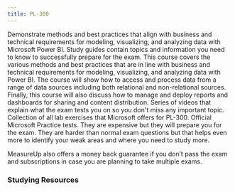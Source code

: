 ```yaml
---
title: PL-300
---
```


<Card title="Get Started" icon="star"> 
  <LinkCard title="Exam PL-300: Microsoft Power BI Data Analyst" href="https://learn.microsoft.com/en-us/credentials/certifications/data-analyst-associate?WT.mc_id=studentamb_165290" target="_blank"/>
Demonstrate methods and best practices that align with business and technical requirements for modeling, visualizing, and analyzing data with Microsoft Power BI.
  <LinkCard title="PL-300 Study Guide" href="https://learn.microsoft.com/credentials/certifications/resources/study-guides/pl-300?WT.mc_id=studentamb_165290" target="_blank"/>
      Study guides contain topics and information you need to know to successfully prepare for the exam.
  <LinkCard title="Microsoft Learn" href="https://learn.microsoft.com/en-us/training/courses/pl-300t00?WT.mc_id=studentamb_165290" target="_blank"/>
This course covers the various methods and best practices that are in line with business and technical requirements for modeling, visualizing, and analyzing data with Power BI. The course will show how to access and process data from a range of data sources including both relational and non-relational sources. Finally, this course will also discuss how to manage and deploy reports and dashboards for sharing and content distribution.
  <LinkCard title="Exam Readiness Zone" href="https://learn.microsoft.com/en-us/shows/exam-readiness-zone/preparing-for-pl-300-prepare-the-data-1-of-4?WT.mc_id=studentamb_165290" target="_blank"/>
      Series of videos that explain what the exam tests you on so you don't miss any important topic.
  <LinkCard title="GitHub Labs" href="https://aka.ms/pl300labs" target="_blank"/>
      Collection of all lab exercises that Microsoft offers for PL-300.
</Card>

<Card title="MeasureUp Practice Tests" icon="open-book"> 
  <LinkCard title="MeasureUp Practice Test" href="https://www.measureup.com/microsoft-practice-test-pl-300-microsoft-power-bi-data-analyst.html#u44" target="_blank"/>
  <LinkCard title="MeasureUp Subscriptions" href="https://www.measureup.com/subscription-plans-for-individuals#u44" target="_blank"/>
      Official Microsoft Practice tests. They are expensive but they will prepare you for the exam. They are harder than normal exam questions but that helps even more to identify your weak areas and where you need to study more.

MeasureUp also offers a money back guarantee if you don’t pass the exam and subscriptions in case you are planning to take multiple exams. 
</Card>

### Studying Resources

<Tabs>

  <TabItem label="Text">
  <CardGrid>
    <LinkCard title="Microsoft Learn" href="https://learn.microsoft.com/certifications/exams/pl-300?WT.mc_id=studentamb_165290" target="_blank"/>
  </CardGrid>
  </TabItem>

  <TabItem label="Videos">
  <CardGrid>
    <LinkCard title="On Demand Instructor-led Training Series" href="https://learn.microsoft.com/en-us/shows/on-demand-instructor-led-training-series/?terms=PL-300&WT.mc_id=studentamb_165290" target="_blank"/>
  </CardGrid>
  </TabItem>

  <TabItem label="Paid">
  <CardGrid>
    <LinkCard title="Pluralsight Course" href="https://www.pluralsight.com/paths/microsoft-power-bi-data-analyst-pl-300" target="_blank"/>
  </CardGrid>
  </TabItem>

  <TabItem label="Tests">
  <CardGrid>
    <LinkCard title="MS Learn Practice Assessment" href="https://learn.microsoft.com/certifications/exams/pl-300/practice/assessment?assessment-type=practice&assessmentId=48&WT.mc_id=studentamb_165290" target="_blank"/>
    <LinkCard title="MeasureUp Practice Tests" href="https://www.measureup.com/microsoft-practice-test-pl-300-microsoft-power-bi-data-analyst.html#u44" target="_blank"/> 
    <LinkCard title="Whizlab Practice Tests" href="https://www.whizlabs.com/microsoft-power-bi-certification-pl-300/" target="_blank"/>
  </CardGrid>
  </TabItem>

  <TabItem label="Misc">
  <CardGrid>
  </CardGrid>
  </TabItem>
  
  </Tabs>
